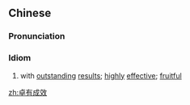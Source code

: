 ==Chinese==
{{zh-forms|type=112}}

===Pronunciation===
{{zh-pron
|m=zhuóyǒuchéngxiào
|c=coek3 jau5 sing4 haau6
|cat=cy
}}

===Idiom===
{{zh-idiom}}

# with [[outstanding]] [[result]]s; [[highly]] [[effective]]; [[fruitful]]

[[zh:卓有成效]]